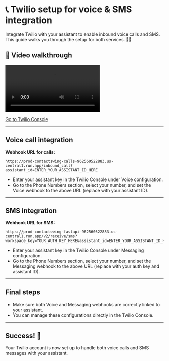 # 📞 Twilio setup for voice & SMS integration

Integrate Twilio with your assistant to enable inbound voice calls and SMS. This guide walks you through the setup for both services. 📲🔗

## 🎥 Video walkthrough

<div class="card-video">
  <video src="https://storage.googleapis.com/helpsessionvideos/Contactswing/Videos/twilio.mp4" autoplay playsinline controls title="Twilio Setup"></video>
</div>


[Go to Twilio Console](https://www.twilio.com/console/projects/summary?_gl=1*16zzkzr*_ga*MzAyODgwNTU1LjE3MzcxMjA0MzU.*_ga_RRP8K4M4F3*MTczNzEzMDM5NC4yLjEuMTczNzEzMDQxNC4wLjAuMA..)

---

## Voice call integration

**Webhook URL for calls:**
```
https://prod-contactswing-calls-962560522883.us-central1.run.app/inbound_call?assistant_id=ENTER_YOUR_ASSISTANT_ID_HERE
```

- Enter your assistant key in the Twilio Console under Voice configuration.
- Go to the Phone Numbers section, select your number, and set the Voice webhook to the above URL (replace with your assistant ID).

---

## SMS integration

**Webhook URL for SMS:**
```
https://prod-contactswing-fastapi-962560522883.us-central1.run.app/v2/receive/sms?workspace_key=YOUR_AUTH_KEY_HERE&assistant_id=ENTER_YOUR_ASSISTANT_ID_HERE
```

- Enter your assistant key in the Twilio Console under Messaging configuration.
- Go to the Phone Numbers section, select your number, and set the Messaging webhook to the above URL (replace with your auth key and assistant ID).

---

## Final steps

- Make sure both Voice and Messaging webhooks are correctly linked to your assistant.
- You can manage these configurations directly in the Twilio Console.

---

## Success! 🎉

Your Twilio account is now set up to handle both voice calls and SMS messages with your assistant.
